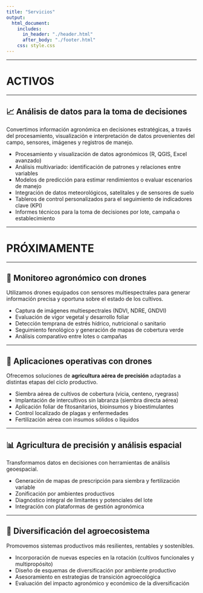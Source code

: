 ```yaml
---
title: "Servicios"
output: 
  html_document:
    includes:
      in_header: "./header.html"
      after_body: "./footer.html"
    css: style.css
---
```


---

# ACTIVOS

---

## 📈 Análisis de datos para la toma de decisiones

Convertimos información agronómica en decisiones estratégicas, a través del procesamiento, visualización e interpretación de datos provenientes del campo, sensores, imágenes y registros de manejo.

- Procesamiento y visualización de datos agronómicos (R, QGIS, Excel avanzado)
- Análisis multivariado: identificación de patrones y relaciones entre variables
- Modelos de predicción para estimar rendimientos o evaluar escenarios de manejo
- Integración de datos meteorológicos, satelitales y de sensores de suelo
- Tableros de control personalizados para el seguimiento de indicadores clave (KPI)
- Informes técnicos para la toma de decisiones por lote, campaña o establecimiento

---

# PRÓXIMAMENTE

---

## 🌱 Monitoreo agronómico con drones

Utilizamos drones equipados con sensores multiespectrales para generar información precisa y oportuna sobre el estado de los cultivos.

- Captura de imágenes multiespectrales (NDVI, NDRE, GNDVI)
- Evaluación de vigor vegetal y desarrollo foliar
- Detección temprana de estrés hídrico, nutricional o sanitario
- Seguimiento fenológico y generación de mapas de cobertura verde
- Análisis comparativo entre lotes o campañas

---

## 🚁 Aplicaciones operativas con drones

Ofrecemos soluciones de **agricultura aérea de precisión** adaptadas a distintas etapas del ciclo productivo.

- Siembra aérea de cultivos de cobertura (vicia, centeno, ryegrass)
- Implantación de intercultivos sin labranza (siembra directa aérea)
- Aplicación foliar de fitosanitarios, bioinsumos y bioestimulantes
- Control localizado de plagas y enfermedades
- Fertilización aérea con insumos sólidos o líquidos

---

## 📊 Agricultura de precisión y análisis espacial

Transformamos datos en decisiones con herramientas de análisis geoespacial.

- Generación de mapas de prescripción para siembra y fertilización variable
- Zonificación por ambientes productivos
- Diagnóstico integral de limitantes y potenciales del lote
- Integración con plataformas de gestión agronómica

---

## 🌾 Diversificación del agroecosistema

Promovemos sistemas productivos más resilientes, rentables y sostenibles.

- Incorporación de nuevas especies en la rotación (cultivos funcionales y multipropósito)
- Diseño de esquemas de diversificación por ambiente productivo
- Asesoramiento en estrategias de transición agroecológica
- Evaluación del impacto agronómico y económico de la diversificación
